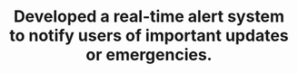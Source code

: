 ---
title: "Developed a real-time alert system to notify users of important updates or emergencies."
publishedAt: "2024-04-08"
images:
  - "/images/projects/project-02/cover-06.png"
  - "/images/projects/project-02/cover-07.png"
---